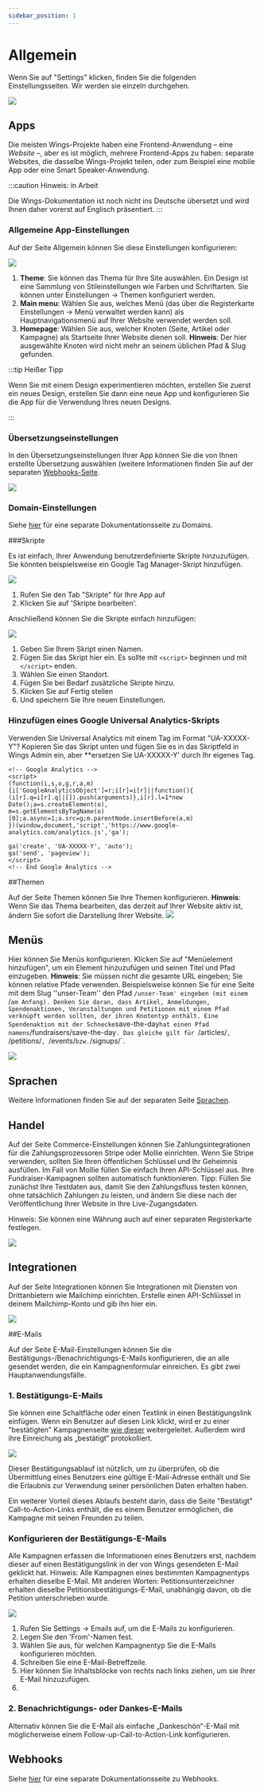 ```yaml
---
sidebar_position: 1
---
```


# Allgemein

Wenn Sie auf "Settings" klicken, finden Sie die folgenden Einstellungsseiten. Wir werden sie einzeln durchgehen.

![](https://screens.wings.dev/CleanShot-2020-09-07-at-13.34.00-1599478452.png)

## Apps

Die meisten Wings-Projekte haben eine Frontend-Anwendung – eine _Website_ –, aber es ist möglich, mehrere Frontend-Apps zu haben: separate Websites, die dasselbe Wings-Projekt teilen, oder zum Beispiel eine mobile App oder eine Smart Speaker-Anwendung.

:::caution Hinweis: in Arbeit

Die Wings-Dokumentation ist noch nicht ins Deutsche übersetzt und wird Ihnen daher vorerst auf Englisch präsentiert.
:::

### Allgemeine App-Einstellungen

Auf der Seite Allgemein können Sie diese Einstellungen konfigurieren:

![](https://screens.wings.dev/CleanShot-2020-12-02-at-11.49.47-1606906227.png)

1. **Theme**: Sie können das Thema für Ihre Site auswählen. Ein Design ist eine Sammlung von Stileinstellungen wie Farben und Schriftarten. Sie können unter Einstellungen -> Themen konfiguriert werden.
2. **Main menu**: Wählen Sie aus, welches Menü (das über die Registerkarte Einstellungen -> Menü verwaltet werden kann) als Hauptnavigationsmenü auf Ihrer Website verwendet werden soll.
3. **Homepage**: Wählen Sie aus, welcher Knoten (Seite, Artikel oder Kampagne) als Startseite Ihrer Website dienen soll. **Hinweis**: Der hier ausgewählte Knoten wird nicht mehr an seinem üblichen Pfad & Slug gefunden.

:::tip Heißer Tipp

Wenn Sie mit einem Design experimentieren möchten, erstellen Sie zuerst ein neues Design, erstellen Sie dann eine neue App und konfigurieren Sie die App für die Verwendung Ihres neuen Designs.

:::

### Übersetzungseinstellungen

In den Übersetzungseinstellungen Ihrer App können Sie die von Ihnen erstellte Übersetzung auswählen (weitere Informationen finden Sie auf der separaten [Webhooks-Seite](Webhooks).

![](https://screens.wings.dev/CleanShot-2020-12-02-at-11.48.21-1606906138.png)

### Domain-Einstellungen

Siehe [hier](custom-domains) für eine separate Dokumentationsseite zu Domains.

###Skripte

Es ist einfach, Ihrer Anwendung benutzerdefinierte Skripte hinzuzufügen. Sie könnten beispielsweise ein Google Tag Manager-Skript hinzufügen.

![](https://screens.wings.dev/CleanShot-2020-12-02-at-11.52.51-1606906389.png)

1. Rufen Sie den Tab "Skripte" für Ihre App auf
2. Klicken Sie auf 'Skripte bearbeiten'.

Anschließend können Sie die Skripte einfach hinzufügen:

![](https://screens.wings.dev/CleanShot-2020-12-02-at-11.54.25-1606906541.png)

1. Geben Sie Ihrem Skript einen Namen.
2. Fügen Sie das Skript hier ein. Es sollte mit `<script>` beginnen und mit `</script>` enden.
3. Wählen Sie einen Standort.
4. Fügen Sie bei Bedarf zusätzliche Skripte hinzu.
5. Klicken Sie auf Fertig stellen
6. Und speichern Sie Ihre neuen Einstellungen.

### Hinzufügen eines Google Universal Analytics-Skripts

Verwenden Sie Universal Analytics mit einem Tag im Format "UA-XXXXX-Y"? Kopieren Sie das Skript unten und fügen Sie es in das Skriptfeld in Wings Admin ein, aber \*\*ersetzen Sie UA-XXXXX-Y' durch Ihr eigenes Tag.

```
<!-- Google Analytics -->
<script>
(function(i,s,o,g,r,a,m){i['GoogleAnalyticsObject']=r;i[r]=i[r]||function(){
(i[r].q=i[r].q||[]).push(arguments)},i[r].l=1*new Date();a=s.createElement(o),
m=s.getElementsByTagName(o)[0];a.async=1;a.src=g;m.parentNode.insertBefore(a,m)
})(window,document,'script','https://www.google-analytics.com/analytics.js','ga');

ga('create', 'UA-XXXXX-Y', 'auto');
ga('send', 'pageview');
</script>
<!-- End Google Analytics -->
```

##Themen

Auf der Seite Themen können Sie Ihre Themen konfigurieren. **Hinweis**: Wenn Sie das Thema bearbeiten, das derzeit auf Ihrer Website aktiv ist, ändern Sie sofort die Darstellung Ihrer Website.
![](https://screens.wings.dev/CleanShot-2020-09-07-at-13.50.20-1599479432.png)

## Menüs

Hier können Sie Menüs konfigurieren. Klicken Sie auf "Menüelement hinzufügen", um ein Element hinzuzufügen und seinen Titel und Pfad einzugeben. **Hinweis**: Sie müssen nicht die gesamte URL eingeben; Sie können relative Pfade verwenden. Beispielsweise können Sie für eine Seite mit dem Slug ''unser-Team'' den Pfad `/unser-Team' eingeben (mit einem `/` am Anfang). Denken Sie daran, dass Artikel, Anmeldungen, Spendenaktionen, Veranstaltungen und Petitionen mit einem Pfad verknüpft werden sollten, der ihren Knotentyp enthält. Eine Spendenaktion mit der Schnecke `save-the-day` hat einen Pfad namens `/fundraisers/save-the-day`. Das gleiche gilt für `/articles/`, `/petitions/`, `/events/` bzw. `/signups/`.

![](https://screens.wings.dev/Screen-Recording-2020-02-23-17-36-31-1582475796.gif)

## Sprachen

Weitere Informationen finden Sie auf der separaten Seite [Sprachen](Webhooks).

## Handel

Auf der Seite Commerce-Einstellungen können Sie Zahlungsintegrationen für die Zahlungsprozessoren Stripe oder Mollie einrichten. Wenn Sie Stripe verwenden, sollten Sie Ihren öffentlichen Schlüssel und Ihr Geheimnis ausfüllen. Im Fall von Mollie füllen Sie einfach Ihren API-Schlüssel aus. Ihre Fundraiser-Kampagnen sollten automatisch funktionieren. Tipp: Füllen Sie zunächst Ihre Testdaten aus, damit Sie den Zahlungsfluss testen können, ohne tatsächlich Zahlungen zu leisten, und ändern Sie diese nach der Veröffentlichung Ihrer Website in Ihre Live-Zugangsdaten.

Hinweis: Sie können eine Währung auch auf einer separaten Registerkarte festlegen.

![](https://screens.wings.dev/CleanShot-2020-03-13-at-09.11.43-1584087129.png)

## Integrationen

Auf der Seite Integrationen können Sie Integrationen mit Diensten von Drittanbietern wie Mailchimp einrichten. Erstelle einen API-Schlüssel in deinem Mailchimp-Konto und gib ihn hier ein.

![](https://screens.wings.dev/CleanShot-2020-02-23-at-17.54.20-1582476872.png)

##E-Mails

Auf der Seite E-Mail-Einstellungen können Sie die Bestätigungs-/Benachrichtigungs-E-Mails konfigurieren, die an alle gesendet werden, die ein Kampagnenformular einreichen. Es gibt zwei Hauptanwendungsfälle.

### 1. Bestätigungs-E-Mails

Sie können eine Schaltfläche oder einen Textlink in einen Bestätigungslink einfügen. Wenn ein Benutzer auf diesen Link klickt, wird er zu einer "bestätigten" Kampagnenseite [wie dieser](https://demo.wings.dev/petitions/unterschreiben-sie-die-petition-retten-sie-diese-blauen-vogel/confirmed?lang=de) weitergeleitet. Außerdem wird ihre Einreichung als „bestätigt“ protokolliert.

![](https://screens.wings.dev/CleanShot-2020-02-23-at-18.04.09-1582477476.png)

Dieser Bestätigungsablauf ist nützlich, um zu überprüfen, ob die Übermittlung eines Benutzers eine gültige E-Mail-Adresse enthält und Sie die Erlaubnis zur Verwendung seiner persönlichen Daten erhalten haben.

Ein weiterer Vorteil dieses Ablaufs besteht darin, dass die Seite "Bestätigt" Call-to-Action-Links enthält, die es einem Benutzer ermöglichen, die Kampagne mit seinen Freunden zu teilen.
### Konfigurieren der Bestätigungs-E-Mails

Alle Kampagnen erfassen die Informationen eines Benutzers erst, nachdem dieser auf einen Bestätigungslink in der von Wings gesendeten E-Mail geklickt hat. Hinweis: Alle Kampagnen eines bestimmten Kampagnentyps erhalten dieselbe E-Mail. Mit anderen Worten: Petitionsunterzeichner erhalten dieselbe Petitionsbestätigungs-E-Mail, unabhängig davon, ob die Petition unterschrieben wurde.

![](https://bureaubolster.s3-eu-west-1.amazonaws.com/IMG_1108.jpeg)

1. Rufen Sie Settings -> Emails auf, um die E-Mails zu konfigurieren.
2. Legen Sie den 'From'-Namen fest.
3. Wählen Sie aus, für welchen Kampagnentyp Sie die E-Mails konfigurieren möchten.
4. Schreiben Sie eine E-Mail-Betreffzeile.
5. Hier können Sie Inhaltsblöcke von rechts nach links ziehen, um sie Ihrer E-Mail hinzuzufügen.
6. 
### 2. Benachrichtigungs- oder Dankes-E-Mails

Alternativ können Sie die E-Mail als einfache „Dankeschön“-E-Mail mit möglicherweise einem Follow-up-Call-to-Action-Link konfigurieren.

## Webhooks

Siehe [hier](webhooks) für eine separate Dokumentationsseite zu Webhooks.

